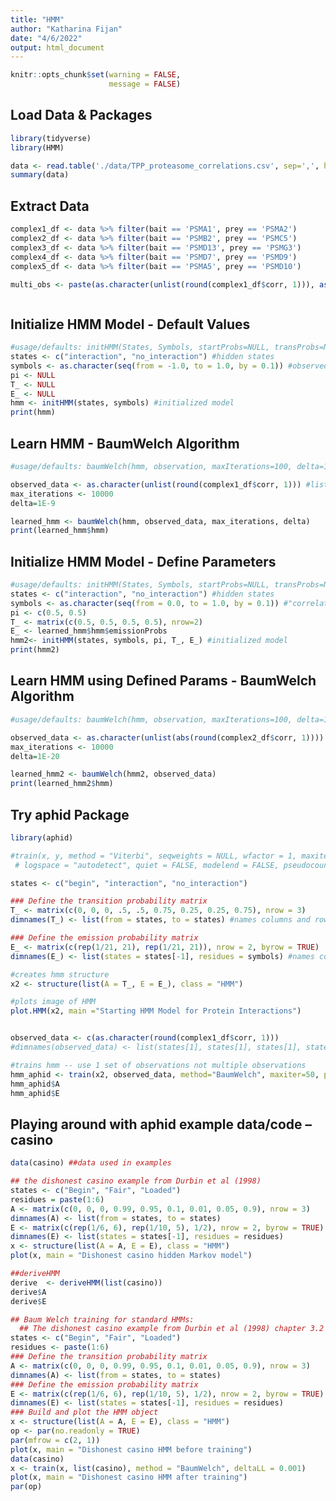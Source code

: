 ```yaml
---
title: "HMM"
author: "Katharina Fijan"
date: "4/6/2022"
output: html_document
---
```


```r
knitr::opts_chunk$set(warning = FALSE,
                      message = FALSE)
```


## Load Data & Packages
```r
library(tidyverse)
library(HMM)

data <- read.table('./data/TPP_proteasome_correlations.csv', sep=',', header = TRUE)
summary(data)
```

## Extract Data 
```r
complex1_df <- data %>% filter(bait == 'PSMA1', prey == 'PSMA2')
complex2_df <- data %>% filter(bait == 'PSMB2', prey == 'PSMC5') 
complex3_df <- data %>% filter(bait == 'PSMD13', prey == 'PSMG3') 
complex4_df <- data %>% filter(bait == 'PSMD7', prey == 'PSMD9') 
complex5_df <- data %>% filter(bait == 'PSMA5', prey == 'PSMD10') 

multi_obs <- paste(as.character(unlist(round(complex1_df$corr, 1))), as.character(unlist(round(complex2_df$corr, 1))), as.character(unlist(round(complex3_df$corr, 1))), as.character(unlist(round(complex4_df$corr, 1))), as.character(unlist(round(complex5_df$corr, 1))))



```


## Initialize HMM Model - Default Values
```r
#usage/defaults: initHMM(States, Symbols, startProbs=NULL, transProbs=NULL, emissionProbs=NULL)
states <- c("interaction", "no_interaction") #hidden states
symbols <- as.character(seq(from = -1.0, to = 1.0, by = 0.1)) #observed states - needs to be character dtype or error is thrown
pi <- NULL
T_ <- NULL
E_ <- NULL
hmm <- initHMM(states, symbols) #initialized model
print(hmm)
```


## Learn HMM - BaumWelch Algorithm
```r
#usage/defaults: baumWelch(hmm, observation, maxIterations=100, delta=1E-9, pseudoCount=0)

observed_data <- as.character(unlist(round(complex1_df$corr, 1))) #list of observed correlation values 
max_iterations <- 10000
delta=1E-9

learned_hmm <- baumWelch(hmm, observed_data, max_iterations, delta)
print(learned_hmm$hmm)
```


## Initialize HMM Model - Define Parameters
```r
#usage/defaults: initHMM(States, Symbols, startProbs=NULL, transProbs=NULL, emissionProbs=NULL)
states <- c("interaction", "no_interaction") #hidden states
symbols <- as.character(seq(from = 0.0, to = 1.0, by = 0.1)) #"correlation" values
pi <- c(0.5, 0.5)
T_ <- matrix(c(0.5, 0.5, 0.5, 0.5), nrow=2)
E_ <- learned_hmm$hmm$emissionProbs
hmm2<- initHMM(states, symbols, pi, T_, E_) #initialized model
print(hmm2)
```

## Learn HMM using Defined Params - BaumWelch Algorithm
```r
#usage/defaults: baumWelch(hmm, observation, maxIterations=100, delta=1E-9, pseudoCount=0)

observed_data <- as.character(unlist(abs(round(complex2_df$corr, 1)))) #list of observed correlation values 
max_iterations <- 10000
delta=1E-20

learned_hmm2 <- baumWelch(hmm2, observed_data)
print(learned_hmm2$hmm)
```

## Try aphid Package
```r
library(aphid)

#train(x, y, method = "Viterbi", seqweights = NULL, wfactor = 1, maxiter = 100, deltaLL = 1e-07,
 # logspace = "autodetect", quiet = FALSE, modelend = FALSE, pseudocounts = "Laplace", ...)

states <- c("begin", "interaction", "no_interaction")

### Define the transition probability matrix
T_ <- matrix(c(0, 0, 0, .5, .5, 0.75, 0.25, 0.25, 0.75), nrow = 3)
dimnames(T_) <- list(from = states, to = states) #names columns and rows for matrix

### Define the emission probability matrix
E_ <- matrix(c(rep(1/21, 21), rep(1/21, 21)), nrow = 2, byrow = TRUE)
dimnames(E_) <- list(states = states[-1], residues = symbols) #names columns and rows for matrix

#creates hmm structure
x2 <- structure(list(A = T_, E = E_), class = "HMM")

#plots image of HMM
plot.HMM(x2, main ="Starting HMM Model for Protein Interactions")


observed_data <- c(as.character(round(complex1_df$corr, 1)))
#dimnames(observed_data) <- list(states[1], states[1], states[1], states[0], states[0], states[1])

#trains hmm -- use 1 set of observations not multiple observations
hmm_aphid <- train(x2, observed_data, method="BaumWelch", maxiter=50, pseudocounts="Laplace")
hmm_aphid$A
hmm_aphid$E

```

## Playing around with aphid example data/code -- casino 
```r
data(casino) ##data used in examples

## the dishonest casino example from Durbin et al (1998)
states <- c("Begin", "Fair", "Loaded")
residues = paste(1:6)
A <- matrix(c(0, 0, 0, 0.99, 0.95, 0.1, 0.01, 0.05, 0.9), nrow = 3)
dimnames(A) <- list(from = states, to = states)
E <- matrix(c(rep(1/6, 6), rep(1/10, 5), 1/2), nrow = 2, byrow = TRUE)
dimnames(E) <- list(states = states[-1], residues = residues)
x <- structure(list(A = A, E = E), class = "HMM")
plot(x, main = "Dishonest casino hidden Markov model")

##deriveHMM 
derive  <- deriveHMM(list(casino))
derive$A
derive$E
```

```r
## Baum Welch training for standard HMMs:
  ## The dishonest casino example from Durbin et al (1998) chapter 3.2
states <- c("Begin", "Fair", "Loaded")
residues <- paste(1:6)
### Define the transition probability matrix
A <- matrix(c(0, 0, 0, 0.99, 0.95, 0.1, 0.01, 0.05, 0.9), nrow = 3)
dimnames(A) <- list(from = states, to = states)
### Define the emission probability matrix
E <- matrix(c(rep(1/6, 6), rep(1/10, 5), 1/2), nrow = 2, byrow = TRUE)
dimnames(E) <- list(states = states[-1], residues = residues)
### Build and plot the HMM object
x <- structure(list(A = A, E = E), class = "HMM")
op <- par(no.readonly = TRUE)
par(mfrow = c(2, 1))
plot(x, main = "Dishonest casino HMM before training")
data(casino)
x <- train(x, list(casino), method = "BaumWelch", deltaLL = 0.001)
plot(x, main = "Dishonest casino HMM after training")
par(op)
```

